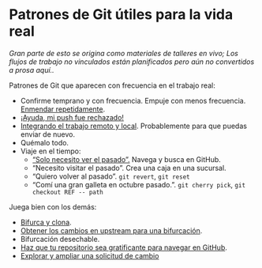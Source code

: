 # Patrones de Git útiles para la vida real {#sec-workflows-intro .unnumbered}

*Gran parte de esto se origina como materiales de talleres en vivo; Los flujos de trabajo no vinculados están planificados pero aún no convertidos a prosa aquí..*

Patrones de Git que aparecen con frecuencia en el trabajo real:

-   Confirme temprano y con frecuencia. Empuje con menos frecuencia. [Enmendar repetidamente](#sec-repeated-amend).
-   [¡Ayuda, mi push fue rechazado!](#sec-push-rejected)
-   [Integrando el trabajo remoto y local](#sec-pull-tricky). Probablemente para que puedas enviar de nuevo.
-   Quémalo todo.
-   Viaje en el tiempo:
    -   ["Solo necesito ver el pasado".](#sec-time-travel-see-past) Navega y busca en GitHub.
    -   "Necesito visitar el pasado". Crea una caja en una sucursal.
    -   "Quiero volver al pasado". `git revert`, `git reset`
    -   "Comí una gran galleta en octubre pasado.". `git cherry pick`, `git checkout REF -- path`

Juega bien con los demás:

-   [Bifurca y clona](#sec-fork-and-clone).
-   [Obtener los cambios en upstream para una bifurcación](#sec-upstream-changes).
-   Bifurcación desechable.
-   [Haz que tu repositorio sea gratificante para navegar en GitHub](#sec-workflows-browsability).
-   [Explorar y ampliar una solicitud de cambio](#sec-pr-extend)
